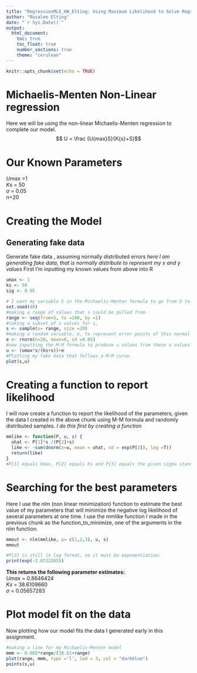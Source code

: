 ```yaml
---
title: "RegressionMLE_HW_Elting: Using Maximum Likelihood to Solve Regression Parameters"
author: "Rosalee Elting"
date: "`r Sys.Date()`"
output: 
  html_document: 
    toc: true
    toc_float: true
    number_sections: true
    theme: "cerulean"
---
```


```r
knitr::opts_chunk$set(echo = TRUE)
```


# Michaelis-Menten Non-Linear regression

Here we will be using the non-linear Michaelis-Menten regression to complete our model. 
$$ U = \frac {U{max}S}{K{s}+S}$$

# Our Known Parameters

$U{max}$ =1\
$K{s}$ = 50\
$\sigma$ = 0.05\
$n$=20\

# Creating the Model 
## Generating fake data

Generate fake data , assuming normally distributed errors 
*here I am generating fake data, that is normally distribute to represent my x and y values*
First I'm inputting my known values from above into R
```r
umax <- 1
ks <- 50 
sig <- 0.05
```

```r
# I want my variable S in the Michaelis-Menten formula to go from 5 to 100. 
set.seed(40)
#making a range of values that s could be pulled from. 
range <- seq(from=5, to =100, by =1)
#taking a subset of x values for s, 
s <- sample(x= range, size =20)
#making a random variable, e, to represent error points of this normal distributed data set. 
e <- rnorm(n=20, mean=0, sd =0.05)
#now inputting the M-M formula to produce u values from these s values 
u <- (umax*s/(ks+s))+e
#Plotting my fake data that follows a M-M curve. 
plot(s,u)
```

# Creating a function to report likelihood 
I will now create a function to report the likelihood of the parameters, given the data I created in the above chunk using M-M formula and randomly distributed samples.
*I do this first by creating a function*

```r
mmlike <- function(P, u, s) { 
  uhat <- P[1]*s /(P[2]+s)
  like <- -sum(dnorm(x=u, mean = uhat, sd = exp(P[3]), log =T))
  return(like)
}
#P[1] equals Umax, P[2] equals Ks and P[3] equals the given sigma standard deviation
```

# Searching for the best parameters 
Here I use the nlm (non linear minimization) function to estimate the best value of my parameters that will minimize the negative log likelihood of several parameters at one time. I use the mmlike function I made in the previous chunk as the function_to_minimize, one of the arguments in the nlm function.  
```r
mmout <- nlm(mmlike, p= c(1,2,3), u, s)
mmout

#P[3] is still in log format, so it must be exponentiation: 
print(exp(-2.8722265))
```
**This returns the following parameter estimates:** \
$U{max}$ = 0.8646424 \
$K{s}$ = 38.6109660 \
$\sigma$ = 0.05657283\

# Plot model fit on the data 
Now plotting how our model fits the data I generated early in this assignment. 
```r
#making a line for my Michaelis-Menten model 
mmm <- 0.865*range/(38.61+range)
plot(range, mmm, type ='l', lwd = 3, col = "darkblue")
points(s,u)

```





